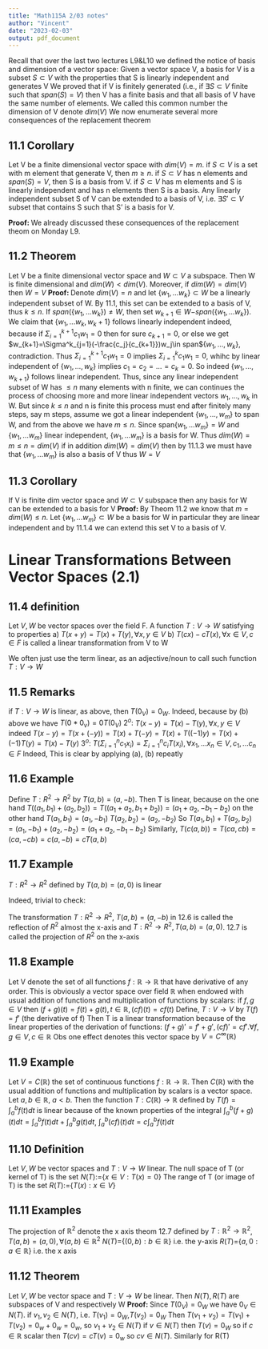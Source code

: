 ```yaml
---
title: "Math115A 2/03 notes"
author: "Vincent"
date: "2023-02-03"
output: pdf_document
---
```


Recall that over the last two lectures L9&L10 we defined the notice of basis and dimension of a vector space:\newline\newline
Given a vector space V, a basis for V is a subset $S\subset V$ with the properties that S is linearly independent and generates V\newline\newline
We proved that if V is finitely generated (i.e., if $\exists S\subset V$ finite such that $span(S)=V$) then V has a finite basis and that all basis of V have the same number of elements. We called this common number the dimension of V denote $dim(V)$\newline\newline
We now enumerate several more consequences of the replacement theorem\newline\newline

## 11.1 Corollary

Let V be a finite dimensional vector space with $dim(V)=m$\newline
1. if $S\subset V$ is a set with m element that generate V, then $m\ge n$\newline
2. if $S\subset V$ has n elements and $span(S)=V$, then S is a basis from V\newline
3. if $S\subset V$ has m elements and S is linearly independent and has n elements then S is a basis\newline
4. Any linearly independent subset S of V can be extended to a basis of V, i.e. $\exists S' \subset V$ subset that contains S such that S' is a basis for V.\newline

**Proof: ** We already discussed these consequences of the replacement theom on Monday L9.\newline

## 11.2 Theorem

Let V be a finite dimensional vector space and $W\subset V$ a subspace. Then W  is finite dimensional and $dim(W)<dim(V)$. Moreover, if $dim(W)=dim(V)$ then $W=V$\newline
**Proof: ** Denote $dim(V)=n$ and let {$w_1,...w_k$}$\subset W$ be a linearly independent subset of W. By 11.1, this set can be extended to a basis of V, thus $k\le n$. If $span(${$w_1,...w_k$}$)\ne W$, then set $w_{k+1}\in W -$$span(${$w_1,...w_k$}$)$. We claim that {$w_1,...w_k,w_k+1$} follows linearly independent indeed, because if $\Sigma^{k+1}_{i=1}c_1w_1=0$ then for sure $c_{k+1}=0,$ or else we get $w_{k+1}=\Sigma^k_{j=1}(-\frac{c_j}{c_{k+1}})w_j\in span${$w_1,...,w_k$}, contradiction. Thus $\Sigma^{k+1}_{i=1}c_1w_1=0$ implies $\Sigma^{k}_{i=1}c_1w_1=0$, whihc by linear independent of {$w_1,...,w_k$} implies $c_1=c_2=...=c_k=0$.\newline
So indeed {$w_1,...,w_{k+1}$} follows linear independent.\newline\newline
Thus, since any linear independent subset of W has $\le n$ many elements with n finite, we can continues the process of choosing more and more linear independent vectors $w_1,...,w_k$ in W. But since $k\le n$ and n is finite this process must end after finitely many steps, say m steps, assume we got a linear independent {$w_1,...,w_m$} to span W, and from the above we have $m\le n$. Since span{$w_1,...w_m$}$=W$ and {$w_1,...w_m$} linear independent, {$w_1,...w_m$} is a basis for W. Thus $dim(W)=m\le n=dim(V)$\newline\newline
if in addition $dim(W)=dim(V)$ then by 11.1.3 we must have that {$w_1,...w_m$} is also a basis of V thus $W=V$\newline

## 11.3 Corollary

If V is finite dim vector space and $W\subset V$ subspace then any basis for W can be extended to a basis for V\newline
**Proof: ** By Theom 11.2 we know that $m=dim(W)\le n$. Let {$w_1,...w_m$}$\subset W$ be a basis for W in particular they are linear independent and by 11.1.4 we can extend this set V to a basis of V.\newline\newline\newline

# Linear Transformations Between Vector Spaces (2.1)

## 11.4 definition 

Let $V,W$ be vector spaces over the field F. A function $T:V\to W$ satisfying to properties\newline
  a) $T(x+y)=T(x)+T(y), \forall x,y\in V$\newline
  b) $T(cx)-cT(x), \forall x\in V, c\in F$\newline
  is called a linear transformation from V to W\newline\newline

We often just use the term linear, as an adjective/noun to call such function $T:V\to W$\newline\newline

## 11.5 Remarks

if $T:V\to W$ is linear, as above, then $T(0_V)=0_W$. Indeed, because by (b) above we have $T(0*0_v)=0T(0_V)$\newline
$2^o:$ $T(x-y)=T(x)-T(y),\forall x,y\in V$\newline
indeed $T(x-y)=T(x+(-y))=T(x)+T(-y)=T(x)+T((-1)y)=T(x)+(-1)T(y)=T(x)-T(y)$
$3^o:$ $T(\Sigma^n_{i=1}c_1x_i)=\Sigma^n_{i=1}c_iT(x_i), \forall x_1,...x_n\in V, c_1,...c_n\in F$\newline
Indeed, This is clear by applying (a), (b) repeatly\newline

## 11.6 Example 

Define $T: R^2\to R^2$ by $T(a,b)=(a,-b)$. Then T is linear, because on the one hand $T((a_1,b_1)+(a_2,b_2))=T((a_1+a_2,b_1+b_2))=(a_1+a_2,-b_1-b_2)$\newline
on the other hand\newline
$T(a_1,b_1)=(a_1,-b_1)$\newline
$T(a_2,b_2)=(a_2,-b_2)$\newline
So $T(a_1,b_1)+T(a_2,b_2)=(a_1,-b_1)+(a_2,-b_2)=(a_1+a_2,-b_1-b_2)$\newline
Similarly, $T(c(a,b))=T(ca,cb)=(ca,-cb)=c(a,-b)=cT(a,b)$\newline

## 11.7 Example

$T:R^2\to R^2$ defined by $T(a,b)=(a,0)$ is linear\newline\newline

Indeed, trivial to check:

The transformation $T:R^2\to R^2$, $T(a,b)=(a,-b)$ in 12.6 is called the reflection of $R^2$ almost the x-axis and $T:R^2\to R^2, T(a,b)=(a,0)$. 12.7 is called the projection of $R^2$ on the x-axis\newline\newline

## 11.8 Example

Let V denote the set of all functions $f: \mathbb R\to \mathbb R$ that have derivative of any order. This is obviously a vector space over field $\mathbb R$ when endowed with usual addition of functions and multiplication of functions by scalars: if $f,g\in V$ then $(f+g)(t)=f(t)+g(t), t\in \mathbb R, (cf)(t)=cf(t)$\newline
Define, $T:V\to V$ by $T(f)=f'$ (the derivative of f)\newline
Then T is a linear transformation because of the linear properties of the derivation of functions:\newline
$(f+g)'=f'+g', (cf)'=cf'.\forall f,g\in V,c\in \mathbb R$\newline
Obs one effect denotes this vector space by $V=C^{\infty}(\mathbb R)$\newline

## 11.9 Example

Let $V=C(\mathbb R)$ the set of continuous functions $f:\mathbb R \to \mathbb R$. Then $C(\mathbb R)$ with the usual addition of functions and multiplication by scalars is a vector space. Let $a,b\in \mathbb R$, $a<b$. Then the function $T:C(\mathbb R)\to \mathbb R$ defined by $T(f)=\int^b_a f(t)dt$ is linear because of the known properties of the integral $\int_a^b(f+g)(t)dt=\int^b_af(t)dt+\int^b_ag(t)dt$, $\int^b_a(cf)(t)dt=c\int^b_af(t)dt$\newline

## 11.10 Definition

Let $V, W$ be vector spaces and $T:V\to W$ linear.\newline
The null space of T (or kernel of T) is the set $N(T):=${$x\in V:T(x)=0$}\newline
The range of T (or image of T) is the set $R(T):=${$T(x):x\in V$}\newline

## 11.11 Examples

The projection of $\mathbb R^2$ denote the x axis theom 12.7 defined by $T:\mathbb R^2\to \mathbb R^2$, $T(a,b)=(a,0),\forall (a,b)\in \mathbb R^2$\newline
$N(T)=${$(0,b):b\in \mathbb R$} i.e. the y-axis\newline
$R(T)=${$a,0:a\in \mathbb R$} i.e. the x axis\newline

## 11.12 Theorem

Let $V,W$ be vector space and $T:V\to W$ be linear. Then $N(T),R(T)$ are subspaces of V and respectively W\newline
**Proof: ** Since $T(0_V)=0_W$ we have $0_V\in N(T)$. if $v_1,v_2\in N(T)$, i.e. $T(v_1)=0_W$,$T(v_2)=0_W$ Then $T(v_1+v_2)=T(v_1)+T(v_2)=0_w+0_w=0_w$, so $v_1+v_2\in N(T)$ if $v\in N(T)$ then $T(v)=0_W$ so if $c\in \mathbb R$ scalar then $T(cv)=cT(v)=0_w$ so $cv\in N(T)$. Similarly for R(T)
















